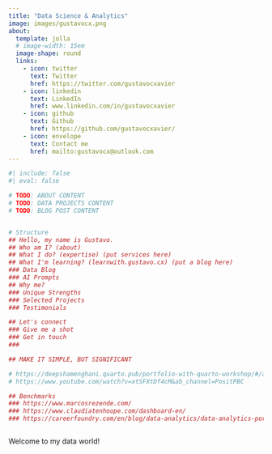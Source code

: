 ```yaml
---
title: "Data Science & Analytics"
image: images/gustavocx.png
about:
  template: jolla
  # image-width: 15em
  image-shape: round
  links:
    - icon: twitter
      text: Twitter
      href: https://twitter.com/gustavocxavier
    - icon: linkedin
      text: LinkedIn
      href: www.linkedin.com/in/gustavocxavier
    - icon: github
      text: Github
      href: https://github.com/gustavocxavier/
    - icon: envelope
      text: Contact me
      href: mailto:gustavocx@outlook.com
---
```


```r
#| include: false
#| eval: false

# TODO: ABOUT CONTENT
# TODO: DATA PROJECTS CONTENT
# TODO: BLOG POST CONTENT


# Structure
## Hello, my name is Gustavo.
## Who am I? (about)
## What I do? (expertise) (put services here)
## What I'm learning? (learnwith.gustavo.cx) (put a blog here)
### Data Blog
### AI Prompts
## Why me? 
### Unique Strengths
### Selected Projects
### Testimonials

## Let's connect
### Give me a shot
### Get in touch
### 

## MAKE IT SIMPLE, BUT SIGNIFICANT

# https://deepshamenghani.quarto.pub/portfolio-with-quarto-workshop/#/add-media-links
# https://www.youtube.com/watch?v=xtSFXtDf4cM&ab_channel=PositPBC

## Benchmarks
### https://www.marcosrezende.com/
### https://www.claudiatenhoope.com/dashboard-en/
### https://careerfoundry.com/en/blog/data-analytics/data-analytics-portfolio-examples/



```

Welcome to my data world!

<!-- 
I’m passionate about the purpose of helping others by sharing knowledge. I like the idea of challenging myself to find data-driven solutions, either it's a practical problem in a real business or an academic problem.
-->